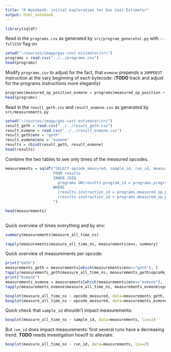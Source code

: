 ```yaml
---
title: "R Notebook: initial exploration for Gas Cost Estimator"
output: html_notebook
---
```


```r
library(sqldf)
```

Read in the `programs.csv` as generated by `src/program_generator.py` with `--fullCSV` flag on
```r
setwd("~/sources/imapp/gas-cost-estimator/src")
programs = read.csv("../../programs.csv")
head(programs)
```

Modify `programs.csv` to adjust for the fact, that `evmone` prepends a `JUMPDEST` instruction at the vary beginning of each bytecode:
(**TODO** track and adjust for the programs instructions more elegantly)

```r
programs$measured_op_position_evmone = programs$measured_op_position + 1
head(programs)
```

Read in the `result_geth.csv` and `result_evmone.csv` as generated by `src/measurements.py`

```r
setwd("~/sources/imapp/gas-cost-estimator/src")
result_geth = read.csv("../../result_geth.csv")
result_evmone = read.csv("../../result_evmone.csv")
result_geth$env = "geth"
result_evmone$env = "evmone"
results = rbind(result_geth, result_evmone)
head(results)
```

Combine the two tables to see only times of the measured opcodes.

```r
measurements = sqldf("SELECT opcode_measured, sample_id, run_id, measure_all_time_ns, env
                     FROM results
                     INNER JOIN 
                       programs ON(results.program_id = programs.program_id)
                     WHERE 
                       (results.instruction_id = programs.measured_op_position AND results.env = 'geth') OR
                       (results.instruction_id = programs.measured_op_position_evmone AND results.env = 'evmone')
                     ")

head(measurements)
                     
```

Quick overview of times everything and by env:

```r
summary(measurements$measure_all_time_ns)

tapply(measurements$measure_all_time_ns, measurements$env, summary)
```

Quick overview of measurements per opcode:
```r
print("Geth")
measurements_geth = measurements[which(measurements$env=="geth"), ]
tapply(measurements_geth$measure_all_time_ns, measurements_geth$opcode_measured, summary)
print("Evmone")
measurements_evmone = measurements[which(measurements$env=="evmone"), ]
tapply(measurements_evmone$measure_all_time_ns, measurements_evmone$opcode_measured, summary)
```

```r
boxplot(measure_all_time_ns ~ opcode_measured, data=measurements_geth, las=2)
boxplot(measure_all_time_ns ~ opcode_measured, data=measurements_evmone, las=2)
```

Quick check that `sample_id` shouldn't impact measurements:

```r
boxplot(measure_all_time_ns ~ sample_id, data=measurements, las=2)
```

But `run_id` does impact measurements: first several runs have a decreasing trend. **TODO** needs investigation how/if to alleviate:

```r
boxplot(measure_all_time_ns ~ run_id, data=measurements, las=2)
```